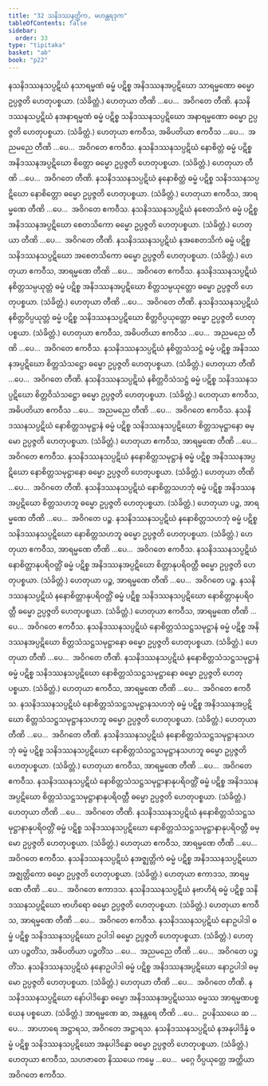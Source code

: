 ```yaml
---
title: "32 သနိဒဿနတ္တိက, မဟန္တရဒုက"
tableOfContents: false
sidebar:
  order: 33
type: "tipitaka"
basket: "ab"
book: "p22"
---
```



<DynamicBreadcrumb />

<Division number="81" book="p22" e="ch" v="40" p="394">

<Paragraph number="185" book="p22">
နသနိဒဿနသပ္ပဋိဃံ နသာရမ္မဏံ ဓမ္မံ ပဋိစ္စ အနိဒဿနအပ္ပဋိဃော သာရမ္မဏော ဓမ္မော ဥပ္ပဇ္ဇတိ ဟေတုပစ္စယာ. (သံခိတ္တံ.) ဟေတုယာ တီဏိ …ပေ…  အဝိဂတေ တီဏိ.
</Paragraph>

<Paragraph number="186" book="p22">
နသနိဒဿနသပ္ပဋိဃံ နအနာရမ္မဏံ ဓမ္မံ ပဋိစ္စ သနိဒဿနသပ္ပဋိဃော အနာရမ္မဏော ဓမ္မော ဥပ္ပဇ္ဇတိ ဟေတုပစ္စယာ. (သံခိတ္တံ.) ဟေတုယာ ဧကဝီသ, အဓိပတိယာ ဧကဝီသ …ပေ…  အညမညေ တီဏိ …ပေ…  အဝိဂတေ ဧကဝီသ.
</Paragraph>

</Division>
<Division number="82" book="p22" e="ch" v="40" p="394">

<Paragraph number="187" book="p22">
နသနိဒဿနသပ္ပဋိဃံ နောစိတ္တံ ဓမ္မံ ပဋိစ္စ အနိဒဿနအပ္ပဋိဃော စိတ္တော ဓမ္မော ဥပ္ပဇ္ဇတိ ဟေတုပစ္စယာ. (သံခိတ္တံ.) ဟေတုယာ တီဏိ …ပေ…  အဝိဂတေ တီဏိ.
</Paragraph>

<Paragraph number="188" book="p22">
နသနိဒဿနသပ္ပဋိဃံ နနောစိတ္တံ ဓမ္မံ ပဋိစ္စ သနိဒဿနသပ္ပဋိဃော နောစိတ္တော ဓမ္မော ဥပ္ပဇ္ဇတိ ဟေတုပစ္စယာ. (သံခိတ္တံ.) ဟေတုယာ ဧကဝီသ, အာရမ္မဏေ တီဏိ …ပေ…  အဝိဂတေ ဧကဝီသ.
</Paragraph>

</Division>
<Division number="83" book="p22" e="ch" v="40" p="394">

<Paragraph number="189" book="p22">
နသနိဒဿနသပ္ပဋိဃံ နစေတသိကံ ဓမ္မံ ပဋိစ္စ အနိဒဿနအပ္ပဋိဃော စေတသိကော ဓမ္မော ဥပ္ပဇ္ဇတိ ဟေတုပစ္စယာ. (သံခိတ္တံ.) ဟေတုယာ တီဏိ …ပေ…  အဝိဂတေ တီဏိ.
</Paragraph>

<Paragraph number="190" book="p22">
နသနိဒဿနသပ္ပဋိဃံ နအစေတသိကံ ဓမ္မံ ပဋိစ္စ သနိဒဿနသပ္ပဋိဃော အစေတသိကော ဓမ္မော ဥပ္ပဇ္ဇတိ ဟေတုပစ္စယာ. (သံခိတ္တံ.) ဟေတုယာ ဧကဝီသ, အာရမ္မဏေ တီဏိ …ပေ…  အဝိဂတေ ဧကဝီသ.
</Paragraph>

</Division>
<Division number="84" book="p22" e="ch" v="40" p="394">

<Paragraph number="191" book="p22">
နသနိဒဿနသပ္ပဋိဃံ နစိတ္တသမ္ပယုတ္တံ ဓမ္မံ ပဋိစ္စ အနိဒဿနအပ္ပဋိဃော စိတ္တသမ္ပယုတ္တော ဓမ္မော ဥပ္ပဇ္ဇတိ ဟေတုပစ္စယာ. (သံခိတ္တံ.) ဟေတုယာ တီဏိ …ပေ…  အဝိဂတေ တီဏိ.
</Paragraph>

<Paragraph number="192" book="p22">
နသနိဒဿနသပ္ပဋိဃံ နစိတ္တဝိပ္ပယုတ္တံ ဓမ္မံ ပဋိစ္စ သနိဒဿနသပ္ပဋိဃော စိတ္တဝိပ္ပယုတ္တော ဓမ္မော ဥပ္ပဇ္ဇတိ ဟေတုပစ္စယာ. (သံခိတ္တံ.) ဟေတုယာ ဧကဝီသ, အဓိပတိယာ ဧကဝီသ …ပေ…  အညမညေ တီဏိ …ပေ…  အဝိဂတေ ဧကဝီသ.
</Paragraph>

</Division>
<Division number="85" book="p22" e="ch" v="40" p="395">

<Paragraph number="193" book="p22">
နသနိဒဿနသပ္ပဋိဃံ နစိတ္တသံသဋ္ဌံ ဓမ္မံ ပဋိစ္စ အနိဒဿနအပ္ပဋိဃော စိတ္တသံသဋ္ဌော ဓမ္မော ဥပ္ပဇ္ဇတိ ဟေတုပစ္စယာ. (သံခိတ္တံ.) ဟေတုယာ တီဏိ …ပေ…  အဝိဂတေ တီဏိ.
</Paragraph>

<Paragraph number="194" book="p22">
နသနိဒဿနသပ္ပဋိဃံ နစိတ္တဝိသံသဋ္ဌံ ဓမ္မံ ပဋိစ္စ သနိဒဿနသပ္ပဋိဃော စိတ္တဝိသံသဋ္ဌော ဓမ္မော ဥပ္ပဇ္ဇတိ ဟေတုပစ္စယာ. (သံခိတ္တံ.) ဟေတုယာ ဧကဝီသ, အဓိပတိယာ ဧကဝီသ …ပေ…  အညမညေ တီဏိ …ပေ…  အဝိဂတေ ဧကဝီသ.
</Paragraph>

</Division>
<Division number="86" book="p22" e="ch" v="40" p="395">

<Paragraph number="195" book="p22">
နသနိဒဿနသပ္ပဋိဃံ နောစိတ္တသမုဋ္ဌာနံ ဓမ္မံ ပဋိစ္စ သနိဒဿနသပ္ပဋိဃော စိတ္တသမုဋ္ဌာနော ဓမ္မော ဥပ္ပဇ္ဇတိ ဟေတုပစ္စယာ. (သံခိတ္တံ.) ဟေတုယာ ဧကဝီသ, အာရမ္မဏေ တီဏိ …ပေ…  အဝိဂတေ ဧကဝီသ.
</Paragraph>

<Paragraph number="196" book="p22">
နသနိဒဿနသပ္ပဋိဃံ နနောစိတ္တသမုဋ္ဌာနံ ဓမ္မံ ပဋိစ္စ အနိဒဿနအပ္ပဋိဃော နောစိတ္တသမုဋ္ဌာနော ဓမ္မော ဥပ္ပဇ္ဇတိ ဟေတုပစ္စယာ. (သံခိတ္တံ.) ဟေတုယာ တီဏိ …ပေ…  အဝိဂတေ တီဏိ.
</Paragraph>

</Division>
<Division number="87" book="p22" e="ch" v="40" p="395">

<Paragraph number="197" book="p22">
နသနိဒဿနသပ္ပဋိဃံ နောစိတ္တသဟဘုံ ဓမ္မံ ပဋိစ္စ အနိဒဿနအပ္ပဋိဃော စိတ္တသဟဘူ ဓမ္မော ဥပ္ပဇ္ဇတိ ဟေတုပစ္စယာ. (သံခိတ္တံ.) ဟေတုယာ ပဉ္စ, အာရမ္မဏေ တီဏိ …ပေ…  အဝိဂတေ ပဉ္စ.
</Paragraph>

<Paragraph number="198" book="p22">
နသနိဒဿနသပ္ပဋိဃံ နနောစိတ္တသဟဘုံ ဓမ္မံ ပဋိစ္စ သနိဒဿနသပ္ပဋိဃော နောစိတ္တသဟဘူ ဓမ္မော ဥပ္ပဇ္ဇတိ ဟေတုပစ္စယာ. (သံခိတ္တံ.) ဟေတုယာ ဧကဝီသ, အာရမ္မဏေ တီဏိ …ပေ…  အဝိဂတေ ဧကဝီသ.
</Paragraph>

</Division>
<Division number="88" book="p22" e="ch" v="40" p="395">

<Paragraph number="199" book="p22">
နသနိဒဿနသပ္ပဋိဃံ နောစိတ္တာနုပရိဝတ္တိံ ဓမ္မံ ပဋိစ္စ အနိဒဿနအပ္ပဋိဃော စိတ္တာနုပရိဝတ္တီ ဓမ္မော ဥပ္ပဇ္ဇတိ ဟေတုပစ္စယာ. (သံခိတ္တံ.) ဟေတုယာ ပဉ္စ, အာရမ္မဏေ တီဏိ …ပေ…  အဝိဂတေ ပဉ္စ.
</Paragraph>

<Paragraph number="200" book="p22">
နသနိဒဿနသပ္ပဋိဃံ နနောစိတ္တာနုပရိဝတ္တိံ ဓမ္မံ ပဋိစ္စ သနိဒဿနသပ္ပဋိဃော နောစိတ္တာနုပရိဝတ္တီ ဓမ္မော ဥပ္ပဇ္ဇတိ ဟေတုပစ္စယာ. (သံခိတ္တံ.) ဟေတုယာ ဧကဝီသ, အာရမ္မဏေ တီဏိ …ပေ…  အဝိဂတေ ဧကဝီသ.
</Paragraph>

</Division>
<Division number="89" book="p22" e="ch" v="40" p="395">

<Paragraph number="201" book="p22">
နသနိဒဿနသပ္ပဋိဃံ နောစိတ္တသံသဋ္ဌသမုဋ္ဌာနံ ဓမ္မံ ပဋိစ္စ အနိဒဿနအပ္ပဋိဃော စိတ္တသံသဋ္ဌသမုဋ္ဌာနော ဓမ္မော ဥပ္ပဇ္ဇတိ ဟေတုပစ္စယာ. (သံခိတ္တံ.) ဟေတုယာ တီဏိ …ပေ…  အဝိဂတေ တီဏိ.
</Paragraph>

<Paragraph number="202" book="p22">
နသနိဒဿနသပ္ပဋိဃံ နနောစိတ္တသံသဋ္ဌသမုဋ္ဌာနံ ဓမ္မံ ပဋိစ္စ သနိဒဿနသပ္ပဋိဃော နောစိတ္တသံသဋ္ဌသမုဋ္ဌာနော ဓမ္မော ဥပ္ပဇ္ဇတိ ဟေတုပစ္စယာ. (သံခိတ္တံ.) ဟေတုယာ ဧကဝီသ, အာရမ္မဏေ တီဏိ …ပေ…  အဝိဂတေ ဧကဝီသ.
</Paragraph>

</Division>
<Division number="90" book="p22" e="ch" v="40" p="396">

<Paragraph number="203" book="p22">
နသနိဒဿနသပ္ပဋိဃံ နောစိတ္တသံသဋ္ဌသမုဋ္ဌာနသဟဘုံ ဓမ္မံ ပဋိစ္စ အနိဒဿနအပ္ပဋိဃော စိတ္တသံသဋ္ဌသမုဋ္ဌာနသဟဘူ ဓမ္မော ဥပ္ပဇ္ဇတိ ဟေတုပစ္စယာ. (သံခိတ္တံ.) ဟေတုယာ တီဏိ …ပေ…  အဝိဂတေ တီဏိ.
</Paragraph>

<Paragraph number="204" book="p22">
နသနိဒဿနသပ္ပဋိဃံ နနောစိတ္တသံသဋ္ဌသမုဋ္ဌာနသဟဘုံ ဓမ္မံ ပဋိစ္စ သနိဒဿနသပ္ပဋိဃော နောစိတ္တသံသဋ္ဌသမုဋ္ဌာနသဟဘူ ဓမ္မော ဥပ္ပဇ္ဇတိ ဟေတုပစ္စယာ. (သံခိတ္တံ.) ဟေတုယာ ဧကဝီသ, အာရမ္မဏေ တီဏိ …ပေ…  အဝိဂတေ ဧကဝီသ.
</Paragraph>

</Division>
<Division number="91" book="p22" e="ch" v="40" p="396">

<Paragraph number="205" book="p22">
နသနိဒဿနသပ္ပဋိဃံ နောစိတ္တသံသဋ္ဌသမုဋ္ဌာနာနုပရိဝတ္တိံ ဓမ္မံ ပဋိစ္စ အနိဒဿနအပ္ပဋိဃော စိတ္တသံသဋ္ဌသမုဋ္ဌာနာနုပရိဝတ္တီ ဓမ္မော ဥပ္ပဇ္ဇတိ ဟေတုပစ္စယာ. (သံခိတ္တံ.) ဟေတုယာ တီဏိ …ပေ…  အဝိဂတေ တီဏိ.
</Paragraph>

<Paragraph number="206" book="p22">
နသနိဒဿနသပ္ပဋိဃံ နနောစိတ္တသံသဋ္ဌသမုဋ္ဌာနာနုပရိဝတ္တိံ ဓမ္မံ ပဋိစ္စ သနိဒဿနသပ္ပဋိဃော နောစိတ္တသံသဋ္ဌသမုဋ္ဌာနာနုပရိဝတ္တီ ဓမ္မော ဥပ္ပဇ္ဇတိ ဟေတုပစ္စယာ. (သံခိတ္တံ.) ဟေတုယာ ဧကဝီသ, အာရမ္မဏေ တီဏိ …ပေ…  အဝိဂတေ ဧကဝီသ.
</Paragraph>

</Division>
<Division number="92" book="p22" e="ch" v="40" p="396">

<Paragraph number="207" book="p22">
နသနိဒဿနသပ္ပဋိဃံ နအဇ္ဈတ္တိကံ ဓမ္မံ ပဋိစ္စ အနိဒဿနသပ္ပဋိဃော အဇ္ဈတ္တိကော ဓမ္မော ဥပ္ပဇ္ဇတိ ဟေတုပစ္စယာ. (သံခိတ္တံ.) ဟေတုယာ ဧကာဒသ, အာရမ္မဏေ တီဏိ …ပေ…  အဝိဂတေ ဧကာဒသ.
</Paragraph>

<Paragraph number="208" book="p22">
နသနိဒဿနသပ္ပဋိဃံ နဗာဟိရံ ဓမ္မံ ပဋိစ္စ သနိဒဿနသပ္ပဋိဃော ဗာဟိရော ဓမ္မော ဥပ္ပဇ္ဇတိ ဟေတုပစ္စယာ. (သံခိတ္တံ.) ဟေတုယာ ဧကဝီသ, အာရမ္မဏေ တီဏိ …ပေ…  အဝိဂတေ ဧကဝီသ.
</Paragraph>

</Division>
<Division number="93" book="p22" e="ch" v="40" p="396">

<Paragraph number="209" book="p22">
နသနိဒဿနသပ္ပဋိဃံ နောဥပါဒါ ဓမ္မံ ပဋိစ္စ သနိဒဿနသပ္ပဋိဃော ဥပါဒါ ဓမ္မော ဥပ္ပဇ္ဇတိ ဟေတုပစ္စယာ. (သံခိတ္တံ.) ဟေတုယာ ပဉ္စတိံသ, အဓိပတိယာ ပဉ္စတိံသ …ပေ…  အညမညေ တီဏိ …ပေ…  အဝိဂတေ ပဉ္စတိံသ.
</Paragraph>

<Paragraph number="210" book="p22">
နသနိဒဿနသပ္ပဋိဃံ နနောဥပါဒါ ဓမ္မံ ပဋိစ္စ အနိဒဿနအပ္ပဋိဃော နောဥပါဒါ ဓမ္မော ဥပ္ပဇ္ဇတိ ဟေတုပစ္စယာ. (သံခိတ္တံ.) ဟေတုယာ တီဏိ …ပေ…  အဝိဂတေ တီဏိ.
</Paragraph>

</Division>
<Division number="94" book="p22" e="ch" v="40" p="396">

<Paragraph number="211" book="p22">
နသနိဒဿနသပ္ပဋိဃော နော်ပါဒိန္နော ဓမ္မော အနိဒဿနအပ္ပဋိဃဿ ဓမ္မဿ အာရမ္မဏပစ္စယေန ပစ္စယော. (သံခိတ္တံ.) အာရမ္မဏေ ဆ, အနန္တရေ တီဏိ …ပေ…  ဥပနိဿယေ ဆ …ပေ…  အာဟာရေ အဋ္ဌာရသ, အဝိဂတေ အဋ္ဌာရသ.
</Paragraph>

<Paragraph number="212" book="p22">
နသနိဒဿနသပ္ပဋိဃံ နအနုပါဒိန္နံ ဓမ္မံ ပဋိစ္စ သနိဒဿနသပ္ပဋိဃော အနုပါဒိန္နော ဓမ္မော ဥပ္ပဇ္ဇတိ ဟေတုပစ္စယာ. (သံခိတ္တံ.) ဟေတုယာ ဧကဝီသ, သဟဇာတေ နိဿယေ ကမ္မေ …ပေ…  မဂ္ဂေ ဝိပ္ပယုတ္တေ အတ္ထိယာ အဝိဂတေ ဧကဝီသ.
</Paragraph>
</Division>